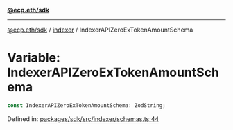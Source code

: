 [**@ecp.eth/sdk**](../../index.mdx)

***

[@ecp.eth/sdk](/sdk-reference/index.mdx) / [indexer](/sdk-reference/indexer/index.mdx) / IndexerAPIZeroExTokenAmountSchema

# Variable: IndexerAPIZeroExTokenAmountSchema

```ts
const IndexerAPIZeroExTokenAmountSchema: ZodString;
```

Defined in: [packages/sdk/src/indexer/schemas.ts:44](https://github.com/ecp-eth/comments-monorepo/blob/main/packages/sdk/src/indexer/schemas.ts#L44)
